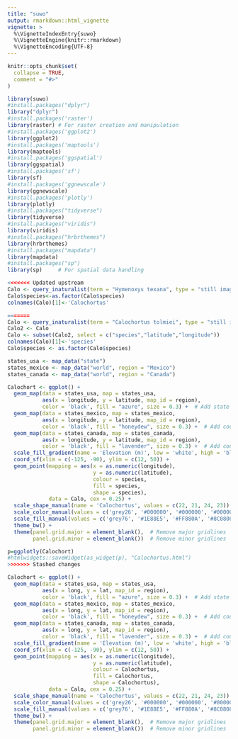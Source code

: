 ```yaml
---
title: "suwo"
output: rmarkdown::html_vignette
vignette: >
  %\VignetteIndexEntry{suwo}
  %\VignetteEngine{knitr::rmarkdown}
  %\VignetteEncoding{UTF-8}
---
```


```r
knitr::opts_chunk$set(
  collapse = TRUE,
  comment = "#>"
)
```

```r
library(suwo)
#install.packages("dplyr")
library("dplyr")
#install.packages('raster')
library(raster) # For raster creation and manipulation
#install.packages('ggplot2')
library(ggplot2)
#install.packages('maptools')
library(maptools)
#install.packages('ggspatial')
library(ggspatial)
#install.packages('sf')
library(sf)
#install.packages('ggnewscale')
library(ggnewscale)
#install.packages('plotly')
library(plotly)
#install.packages("tidyverse")
library(tidyverse)
#install.packages("viridis")
library(viridis)
#install.packages("hrbrthemes")
library(hrbrthemes)
#install.packages("mapdata")
library(mapdata)
#install.packages("sp")
library(sp)     # For spatial data handling
```

```r

<<<<<<< Updated upstream
Calo <- query_inaturalist(term = "Hymenoxys texana", type = "still image" )
Calo$species<-as.factor(Calo$species)
colnames(Calo)[1]<-'Calochortus'

=======
Calo <- query_inaturalist(term = "Calochortus tolmiei", type = "still image", all_data = FALSE )
Calo2 <- Calo
Calo <- subset(Calo2, select = c("species","latitude","longitude"))
colnames(Calo)[1]<-'species'
Calo$species <- as.factor(Calo$species)

```

```r

states_usa <- map_data("state")
states_mexico <- map_data("world", region = "Mexico")
states_canada <- map_data("world", region = "Canada")

```

```r

Calochort <- ggplot() +
  geom_map(data = states_usa, map = states_usa,
           aes(x = longitude, y = latitude, map_id = region),
           color = 'black', fill = "azure", size = 0.3) +  # Add state borders for the USA
  geom_map(data = states_mexico, map = states_mexico,
           aes(x = longitude, y = latitude, map_id = region),
           color = 'black', fill = "honeydew", size = 0.3) +  # Add country borders for Mexico
  geom_map(data = states_canada, map = states_canada,
           aes(x = longitude, y = latitude, map_id = region),
           color = 'black', fill = "lavender", size = 0.3) +  # Add country borders for Canada
  scale_fill_gradient(name = 'Elevation (m)', low = 'white', high = 'black') +
  coord_sf(xlim = c(-125, -90), ylim = c(12, 50)) +
  geom_point(mapping = aes(x = as.numeric(longitude), 
                           y = as.numeric(latitude),
                           colour = species,
                           fill = species,
                           shape = species),
             data = Calo, cex = 0.25) +
  scale_shape_manual(name = 'Calochortus', values = c(22, 21, 24, 23)) +
  scale_color_manual(values = c('grey26', '#000000', '#000000', '#000000')) +
  scale_fill_manual(values = c('grey76', '#1E88E5', '#FF880A', '#8C0808')) +
  theme_bw() +
  theme(panel.grid.major = element_blank(),  # Remove major gridlines
        panel.grid.minor = element_blank())  # Remove minor gridlines

```

```r
p=ggplotly(Calochort)  
#htmlwidgets::saveWidget(as_widget(p), "Calochortus.html")
>>>>>>> Stashed changes

```

```r

Calochort <- ggplot() +
  geom_map(data = states_usa, map = states_usa,
           aes(x = long, y = lat, map_id = region),
           color = 'black', fill = "azure", size = 0.3) +  # Add state borders for the USA
  geom_map(data = states_mexico, map = states_mexico,
           aes(x = long, y = lat, map_id = region),
           color = 'black', fill = "honeydew", size = 0.3) +  # Add country borders for Mexico
  geom_map(data = states_canada, map = states_canada,
           aes(x = long, y = lat, map_id = region),
           color = 'black', fill = "lavender", size = 0.3) +  # Add country borders for Canada
  scale_fill_gradient(name = 'Elevation (m)', low = 'white', high = 'black') +
  coord_sf(xlim = c(-125, -90), ylim = c(12, 50)) +
  geom_point(mapping = aes(x = as.numeric(longitude), 
                           y = as.numeric(latitude),
                           colour = Calochortus,
                           fill = Calochortus,
                           shape = Calochortus),
             data = Calo, cex = 0.25) +
  scale_shape_manual(name = 'Calochortus', values = c(22, 21, 24, 23)) +
  scale_color_manual(values = c('grey26', '#000000', '#000000', '#000000')) +
  scale_fill_manual(values = c('grey76', '#1E88E5', '#FF880A', '#8C0808')) +
  theme_bw() +
  theme(panel.grid.major = element_blank(),  # Remove major gridlines
        panel.grid.minor = element_blank())  # Remove minor gridlines

```


